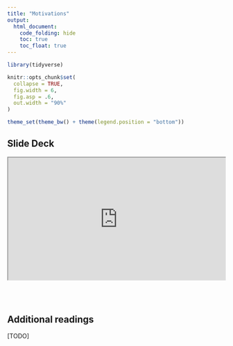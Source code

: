 ```yaml
---
title: "Motivations"
output:
  html_document: 
    code_folding: hide
    toc: true
    toc_float: true
--- 
```




```r
library(tidyverse)

knitr::opts_chunk$set(
  collapse = TRUE,
  fig.width = 6,
  fig.asp = .6,
  out.width = "90%"
)

theme_set(theme_bw() + theme(legend.position = "bottom"))
```




## Slide Deck

<div class="container" style="position: relative; overflow: hidden; width: 100%; padding-top: 60%;">
<iframe class="responsive-iframe" style="position: absolute; top: 0; left: 0; right: 0; width: 100%; height: auto; aspect-ratio: 560 / 314" title="Motivation notes" src="https://www.dropbox.com/scl/fi/grtxn9865sr545qv7uolf/motivation.pdf?rlkey=dkidj58ponduhxddzxhhba7f6&raw=1"></iframe>
</div>

<br>

## Additional readings

[TODO]
